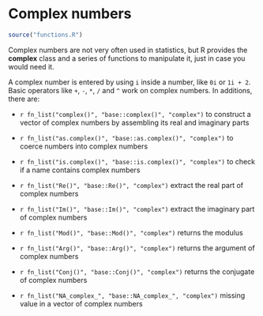 # Complex numbers

```r
source("functions.R")
```

Complex numbers are not very often used in statistics, but R provides the **complex** class and a series of functions to manipulate it, just in case you would need it.

A complex number is entered by using `i` inside a number, like `0i` or `1i + 2`. Basic operators like `+`, `-`, `*`, `/` and `^` work on complex numbers. In additions, there are:

-   `r fn_list("complex()", "base::complex()", "complex")` to construct a vector of complex numbers by assembling its real and imaginary parts

-   `r fn_list("as.complex()", "base::as.complex()", "complex")` to coerce numbers into complex numbers

-   `r fn_list("is.complex()", "base::is.complex()", "complex")` to check if a name contains complex numbers

-   `r fn_list("Re()", "base::Re()", "complex")` extract the real part of complex numbers

-   `r fn_list("Im()", "base::Im()", "complex")` extract the imaginary part of complex numbers

-   `r fn_list("Mod()", "base::Mod()", "complex")` returns the modulus

-   `r fn_list("Arg()", "base::Arg()", "complex")` returns the argument of complex numbers

-   `r fn_list("Conj()", "base::Conj()", "complex")` returns the conjugate of complex numbers

-   `r fn_list("NA_complex_", "base::NA_complex_", "complex")` missing value in a vector of complex numbers
